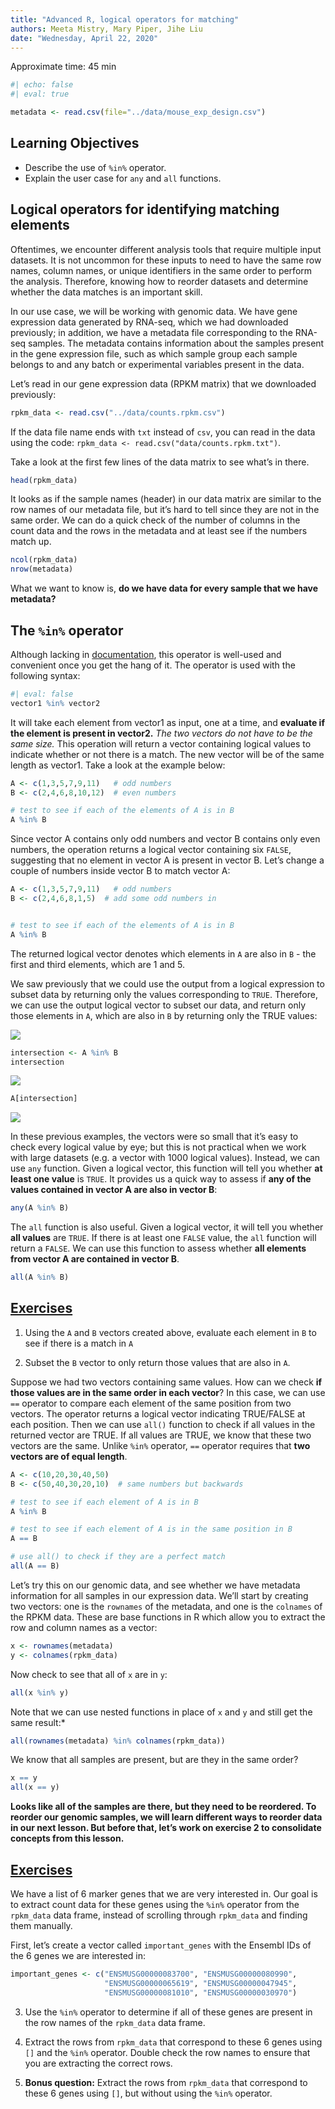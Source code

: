 ```yaml
---
title: "Advanced R, logical operators for matching"
authors: Meeta Mistry, Mary Piper, Jihe Liu
date: "Wednesday, April 22, 2020"
---
```


Approximate time: 45 min

```r
#| echo: false
#| eval: true

metadata <- read.csv(file="../data/mouse_exp_design.csv")
```

## Learning Objectives

* Describe the use of `%in%` operator.
* Explain the user case for `any` and `all` functions.

## Logical operators for identifying matching elements 

Oftentimes, we encounter different analysis tools that require multiple input datasets. It is not uncommon for these inputs to need to have the same row names, column names, or unique identifiers in the same order to perform the analysis. Therefore, knowing how to reorder datasets and determine whether the data matches is an important skill.

In our use case, we will be working with genomic data. We have gene expression data generated by RNA-seq, which we had downloaded previously; in addition, we have a metadata file corresponding to the RNA-seq samples. The metadata contains information about the samples present in the gene expression file, such as which sample group each sample belongs to and any batch or experimental variables present in the data. 

Let's read in our gene expression data (RPKM matrix) that we downloaded previously:

```r
rpkm_data <- read.csv("../data/counts.rpkm.csv")
```

::: callout-note
If the data file name ends with `txt` instead of `csv`, you can read in the data using the code: `rpkm_data <- read.csv("data/counts.rpkm.txt")`. 
:::

Take a look at the first few lines of the data matrix to see what's in there.

```r
head(rpkm_data)
```

It looks as if the sample names (header) in our data matrix are similar to the row names of our metadata file, but it's hard to tell since they are not in the same order. We can do a quick check of the number of columns in the count data and the rows in the metadata and at least see if the numbers match up. 

```r
ncol(rpkm_data)
nrow(metadata)
```

What we want to know is, **do we have data for every sample that we have metadata?** 

## The `%in%` operator
 
Although lacking in [documentation](http://dr-k-lo.blogspot.com/2013/11/), this operator is well-used and convenient once you get the hang of it. The operator is used with the following syntax: 

```r
#| eval: false
vector1 %in% vector2
```

It will take each element from vector1 as input, one at a time, and **evaluate if the element is present in vector2.** *The two vectors do not have to be the same size.* This operation will return a vector containing logical values to indicate whether or not there is a match. The new vector will be of the same length as vector1. Take a look at the example below:

```r
A <- c(1,3,5,7,9,11)   # odd numbers
B <- c(2,4,6,8,10,12)  # even numbers

# test to see if each of the elements of A is in B	
A %in% B
```

Since vector A contains only odd numbers and vector B contains only even numbers, the operation returns a logical vector containing six `FALSE`, suggesting that no element in vector A is present in vector B. Let's change a couple of numbers inside vector B to match vector A:


```r
A <- c(1,3,5,7,9,11)   # odd numbers
B <- c(2,4,6,8,1,5)  # add some odd numbers in 


# test to see if each of the elements of A is in B
A %in% B
```


The returned logical vector denotes which elements in `A` are also in `B` - the first and third elements, which are 1 and 5.  

We saw previously that we could use the output from a logical expression to subset data by returning only the values corresponding to `TRUE`. Therefore, we can use the output logical vector to subset our data, and return only those elements in `A`, which are also in `B` by returning only the TRUE values:

![](../img/in-operator1.png)

```r
intersection <- A %in% B
intersection
```

![](../img/in-operator2.png)

```r
A[intersection]
```

![](../img/in-operator3.png)

In these previous examples, the vectors were so small that it's easy to check every logical value by eye; but this is not practical when we work with large datasets (e.g. a vector with 1000 logical values). Instead, we can use `any` function. Given a logical vector, this function will tell you whether **at least one value** is `TRUE`. It provides us a quick way to assess if **any of the values contained in vector A are also in vector B**:

```r
any(A %in% B)
```

The `all` function is also useful. Given a logical vector, it will tell you whether **all values** are `TRUE`. If there is at least one `FALSE` value, the `all` function will return a `FALSE`. We can use this function to assess whether **all elements from vector A are contained in vector B**.

```r
all(A %in% B)
```

::: callout-tip
# [Exercises](answer_keys/07_matching_answer_key.qmd#exercise-1-solution)

1. Using the `A` and `B` vectors created above, evaluate each element in `B` to see if there is a match in `A`

2. Subset the `B` vector to only return those values that are also in `A`.
:::


Suppose we had two vectors containing same values. How can we check **if those values are in the same order in each vector**? In this case, we can use `==` operator to compare each element of the same position from two vectors. The operator returns a logical vector indicating TRUE/FALSE at each position. Then we can use `all()` function to check if all values in the returned vector are TRUE. If all values are TRUE, we know that these two vectors are the same. Unlike `%in%` operator, `==` operator requires that **two vectors are of equal length**.  

```r
A <- c(10,20,30,40,50)
B <- c(50,40,30,20,10)  # same numbers but backwards 

# test to see if each element of A is in B
A %in% B

# test to see if each element of A is in the same position in B
A == B

# use all() to check if they are a perfect match
all(A == B)

```

Let's try this on our genomic data, and see whether we have metadata information for all samples in our expression data. We'll start by creating two vectors: one is the `rownames` of the metadata, and one is the `colnames` of the RPKM data. These are base functions in R which allow you to extract the row and column names as a vector:

```r
x <- rownames(metadata)
y <- colnames(rpkm_data)
```

Now check to see that all of `x` are in `y`:

```r
all(x %in% y)
```

::: callout-note
Note that we can use nested functions in place of `x` and `y` and still get the same result:*
:::

```r
all(rownames(metadata) %in% colnames(rpkm_data))
```

We know that all samples are present, but are they in the same order?

```r
x == y
all(x == y)
```

**Looks like all of the samples are there, but they need to be reordered. To reorder our genomic samples, we will learn different ways to reorder data in our next lesson. But before that, let's work on exercise 2 to consolidate concepts from this lesson.**

::: callout-tip
# [Exercises](answer_keys/07_matching_answer_key.qmd#exercise-2-solution)

We have a list of 6 marker genes that we are very interested in. Our goal is to extract count data for these genes using the `%in%` operator from the `rpkm_data` data frame, instead of scrolling through `rpkm_data` and finding them manually.

First, let's create a vector called `important_genes` with the Ensembl IDs of the 6 genes we are interested in:

```r
important_genes <- c("ENSMUSG00000083700", "ENSMUSG00000080990", 
                     "ENSMUSG00000065619", "ENSMUSG00000047945", 
                     "ENSMUSG00000081010", "ENSMUSG00000030970")
```

3. Use the `%in%` operator to determine if all of these genes are present in the row names of the `rpkm_data` data frame.
	
4. Extract the rows from `rpkm_data` that correspond to these 6 genes using `[]` and the `%in%` operator. Double check the row names to ensure that you are extracting the correct rows.

5. **Bonus question:** Extract the rows from `rpkm_data` that correspond to these 6 genes using `[]`, but without using the `%in%` operator.
:::